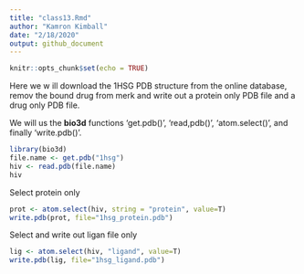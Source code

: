```yaml
---
title: "class13.Rmd"
author: "Kamron Kimball"
date: "2/18/2020"
output: github_document
---
```


```r
knitr::opts_chunk$set(echo = TRUE)
```

Here we w ill download the 1HSG PDB structure from the online database, remov the bound drug from merk and write out a protein only PDB file and a drug only PDB file.

We will us the **bio3d** functions 'get.pdb()', 'read,pdb()', 'atom.select()', and finally 'write.pdb()'.
```r
library(bio3d)
file.name <- get.pdb("1hsg")
hiv <- read.pdb(file.name)
hiv
```

Select protein only
```r
prot <- atom.select(hiv, string = "protein", value=T)
write.pdb(prot, file="1hsg_protein.pdb")
```

Select and write out ligan file only
```r
lig <- atom.select(hiv, "ligand", value=T)
write.pdb(lig, file="1hsg_ligand.pdb")
```








